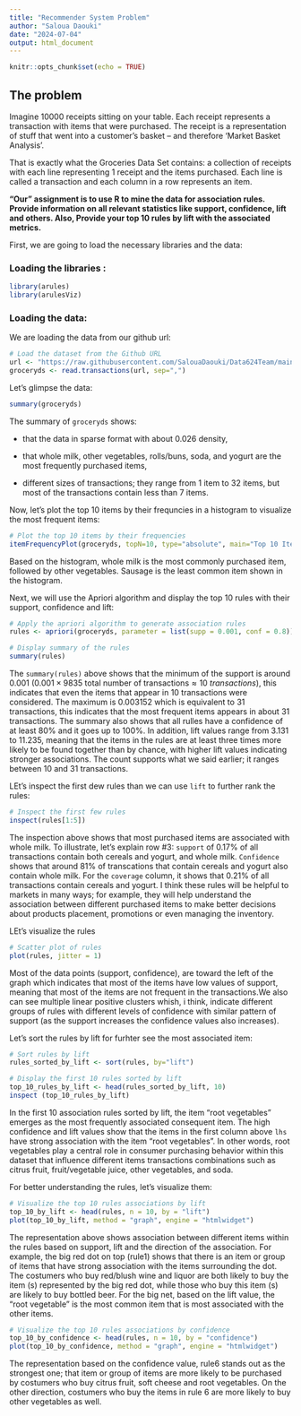 ```yaml
---
title: "Recommender System Problem"
author: "Saloua Daouki"
date: "2024-07-04"
output: html_document
---
```


```r
knitr::opts_chunk$set(echo = TRUE)
```

## The problem

Imagine 10000 receipts sitting on your table. Each receipt represents a transaction with items that were purchased. The receipt is a representation of stuff that went into a customer’s basket – and therefore ‘Market Basket Analysis’.

That is exactly what the Groceries Data Set contains: a collection of receipts with each line representing 1 receipt and the items purchased. Each line is called a transaction and each column in a row represents an item.

**"Our" assignment is to use R to mine the data for association rules.  Provide information on  all relevant statistics like support, confidence, lift and others.   Also, Provide your top 10 rules by lift with the associated metrics.**

First, we are going to load the necessary libraries and the data:

### Loading the libraries :

```r
library(arules)
library(arulesViz)
```

### Loading the data:

We are loading the data from our github url:

```r
# Load the dataset from the Github URL
url <- "https://raw.githubusercontent.com/SalouaDaouki/Data624Team/main/GroceryDataSet.csv"
groceryds <- read.transactions(url, sep=",")
```


Let's glimpse the data:

```r
summary(groceryds)
```
The summary of `groceryds` shows:

- that the data in sparse format with about 0.026 density,

- that whole milk, other vegetables, rolls/buns, soda, and yogurt are the most frequently purchased items,

- different sizes of transactions; they range from 1 item to 32 items, but most of the transactions contain less than 7 items.

Now, let's plot the top 10 items by their frequncies in a histogram to visualize the most frequent items:

```r
# Plot the top 10 items by their frequencies
itemFrequencyPlot(groceryds, topN=10, type="absolute", main="Top 10 Items")
```

Based on the histogram, whole milk is the most commonly purchased item, followed by other vegetables. Sausage is the least common item shown in the histogram.

Next, we will use the Apriori algorithm and display the top 10 rules with their support, confidence and lift:

```r
# Apply the apriori algorithm to generate association rules
rules <- apriori(groceryds, parameter = list(supp = 0.001, conf = 0.8))
```

```r
# Display summary of the rules
summary(rules)
```

The `summary(rules)` above shows that the minimum of the support is around 0.001 ($0.001 \times 9835 \  \text{total number of transactions} \approx 10 \ transactions$), this indicates that even the items that appear in 10 transactions were considered. The maximum is 0.003152 which is equivalent to 31 transactions, this indicates that the most frequent items appears in about 31 transactions. The summary also shows that all rulles have a confidence of at least 80% and it goes up to 100%. In addition, lift values range from 3.131 to 11.235, meaning that the items in the rules are at least three times more likely to be found together than by chance, with higher lift values indicating stronger associations. The count supports what we said earlier; it ranges between 10 and 31 transactions.

LEt's inspect the first dew rules than we can use `lift` to further rank the rules:


```r
# Inspect the first few rules
inspect(rules[1:5])
```
The inspection above shows that most purchased items are associated with whole milk. To illustrate, let's explain row #3: `support` of 0.17% of all transactions contain both cereals and yogurt, and whole milk. `Confidence` shows that around 81% of transcations that contain cereals and yogurt also contain whole milk. For the `coverage` column, it shows that 0.21% of all transactions contain cereals and yogurt. I think these rules will be helpful to markets in many ways; for example, they will help understand the association between different purchased items to make better decisions about products placement, promotions or even managing the inventory.

LEt's visualize the rules

```r
# Scatter plot of rules
plot(rules, jitter = 1)
```

Most of the data points (support, confidence), are toward the left of the graph which indicates that most of the items have low values of support, meaning that most of the items are not frequent in the transactions.We also can see multiple linear positive clusters whish, i think, indicate different groups of rules with different levels of confidence with similar pattern of support (as the support increases the confidence values also increases).


Let's sort the rules by lift for furhter see the most associated item:

```r
# Sort rules by lift
rules_sorted_by_lift <- sort(rules, by="lift")

# Display the first 10 rules sorted by lift
top_10_rules_by_lift <- head(rules_sorted_by_lift, 10)
inspect (top_10_rules_by_lift)
```

In the first 10 association rules sorted by lift, the item "root vegetables" emerges as the most frequently associated consequent item. The high confidence and lift values show that the items in the first column above `lhs` have strong association with the item "root vegetables". In other words, root vegetables play a central role in consumer purchasing behavior within this dataset that influence different items transactions combinations such as citrus fruit, fruit/vegetable juice, other vegetables, and soda.

For better understanding the rules, let's visualize them:




```r
# Visualize the top 10 rules associations by lift
top_10_by_lift <- head(rules, n = 10, by = "lift")
plot(top_10_by_lift, method = "graph", engine = "htmlwidget")
```

The representation above shows association between different items within the rules based on support, lift and the direction of the association. For example, the big red dot on top (rule1) shows that there is an item or group of items that have strong association with the items surrounding the dot. The costumers who buy red/blush wine and liquor are both likely to buy the item (s) represented by the big red dot, while those who buy this item (s) are likely to buy bottled beer. For the big net, based on the lift value, the "root vegetable" is the most common item that is most associated with the other items.

```r
# Visualize the top 10 rules associations by confidence
top_10_by_confidence <- head(rules, n = 10, by = "confidence")
plot(top_10_by_confidence, method = "graph", engine = "htmlwidget")
```

The representation based on the confidence value, rule6 stands out as the strongest one; that item or group of items are more likely to be purchased by costumers who buy citrus fruit, soft cheese and root vegetables. On the other direction, costumers who buy the items in rule 6 are more likely to buy other vegetables as well.
